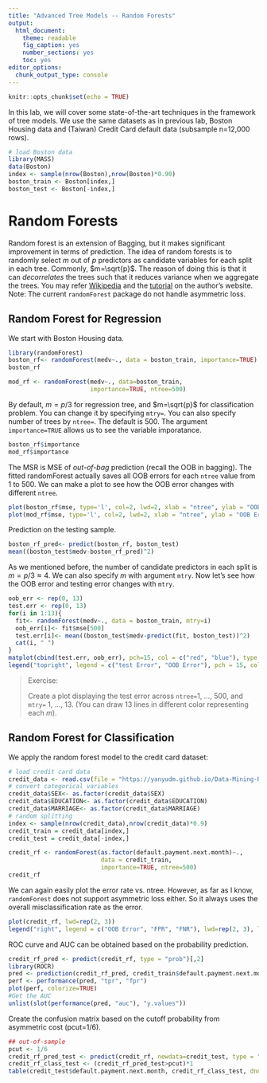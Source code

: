```yaml
---
title: "Advanced Tree Models -- Random Forests"
output: 
  html_document: 
    theme: readable
    fig_caption: yes
    number_sections: yes
    toc: yes
editor_options: 
  chunk_output_type: console
---
```


```r
knitr::opts_chunk$set(echo = TRUE)
```

In this lab, we will cover some state-of-the-art techniques in the framework of tree models. We use the same datasets as in previous lab, Boston Housing data and (Taiwan) Credit Card default data (subsample n=12,000 rows).

```r
# load Boston data
library(MASS)
data(Boston)
index <- sample(nrow(Boston),nrow(Boston)*0.90)
boston_train <- Boston[index,]
boston_test <- Boston[-index,]
```

# Random Forests

Random forest is an extension of Bagging, but it makes significant improvement in terms of prediction. The idea of random forests is to randomly select $m$ out of $p$ predictors as candidate variables for each split in each tree. Commonly, $m=\sqrt{p}$. The reason of doing this is that it can *decorrelates* the trees such that it reduces variance when we aggregate the trees. You may refer [Wikipedia](https://en.wikipedia.org/wiki/Random_forest) and the [tutorial](https://www.stat.berkeley.edu/~breiman/RandomForests/cc_home.htm) on the author's website. Note: The current `randomForest` package do not handle asymmetric loss.

## Random Forest for Regression

We start with Boston Housing data.

```r
library(randomForest)
boston_rf<- randomForest(medv~., data = boston_train, importance=TRUE)
boston_rf

mod_rf <- randomForest(medv~., data=boston_train, 
                       importance=TRUE, ntree=500)
```

By default, $m=p/3$ for regression tree, and $m=\sqrt{p}$ for classification problem. You can change it by specifying `mtry=`. You can also specify number of trees by `ntree=`. The default is 500.
The argument `importance=TRUE` allows us to see the variable imporatance.

```r
boston_rf$importance
mod_rf$importance
```

The MSR is MSE of *out-of-bag* prediction (recall the OOB in bagging).  The fitted randomForest actually saves all OOB errors for each `ntree` value from 1 to 500. We can make a plot to see how the OOB error changes with different `ntree`. 

```r
plot(boston_rf$mse, type='l', col=2, lwd=2, xlab = "ntree", ylab = "OOB Error")
plot(mod_rf$mse, type='l', col=2, lwd=2, xlab = "ntree", ylab = "OOB Error")
```

Prediction on the testing sample.
```r
boston_rf_pred<- predict(boston_rf, boston_test)
mean((boston_test$medv-boston_rf_pred)^2)
```


As we mentioned before, the number of candidate predictors in each split is $m=p/3\approx 4$. We can also specify $m$ with argument `mtry`. Now let's see how the OOB error and testing error changes with `mtry`.

```r
oob_err <- rep(0, 13)
test.err <- rep(0, 13)
for(i in 1:13){
  fit<- randomForest(medv~., data = boston_train, mtry=i)
  oob_err[i]<- fit$mse[500]
  test.err[i]<- mean((boston_test$medv-predict(fit, boston_test))^2)
  cat(i, " ")
}
matplot(cbind(test.err, oob_err), pch=15, col = c("red", "blue"), type = "b", ylab = "MSE", xlab = "mtry")
legend("topright", legend = c("test Error", "OOB Error"), pch = 15, col = c("red", "blue"))
```

> Exercise: 
>
> Create a plot displaying the test error across `ntree=`1, ..., 500, and `mtry=` 1, ..., 13. (You can draw 13 lines in different color representing each $m$).

## Random Forest for Classification

We apply the random forest model to the credit card dataset:

```r
# load credit card data
credit_data <- read.csv(file = "https://yanyudm.github.io/Data-Mining-R/lecture/data/credit_default.csv", header=T)
# convert categorical variables
credit_data$SEX<- as.factor(credit_data$SEX)
credit_data$EDUCATION<- as.factor(credit_data$EDUCATION)
credit_data$MARRIAGE<- as.factor(credit_data$MARRIAGE)
# random splitting
index <- sample(nrow(credit_data),nrow(credit_data)*0.9)
credit_train = credit_data[index,]
credit_test = credit_data[-index,]

credit_rf <- randomForest(as.factor(default.payment.next.month)~., 
                          data = credit_train,
                          importance=TRUE, ntree=500)
credit_rf
```

We can again easily plot the error rate vs. ntree. However, as far as I know, `randomForest` does not support asymmetric loss either. So it always uses the overall misclassification rate as the error.
```r
plot(credit_rf, lwd=rep(2, 3))
legend("right", legend = c("OOB Error", "FPR", "FNR"), lwd=rep(2, 3), lty = c(1,2,3), col = c("black", "red", "green"))
```

ROC curve and AUC can be obtained based on the probability prediction. 
```r
credit_rf_pred <- predict(credit_rf, type = "prob")[,2]
library(ROCR)
pred <- prediction(credit_rf_pred, credit_train$default.payment.next.month)
perf <- performance(pred, "tpr", "fpr")
plot(perf, colorize=TRUE)
#Get the AUC
unlist(slot(performance(pred, "auc"), "y.values"))
```

Create the confusion matrix based on the cutoff probability from asymmetric cost (pcut=1/6).
```r
## out-of-sample
pcut <- 1/6
credit_rf_pred_test <- predict(credit_rf, newdata=credit_test, type = "prob")[,2]
credit_rf_class_test <- (credit_rf_pred_test>pcut)*1
table(credit_test$default.payment.next.month, credit_rf_class_test, dnn = c("True", "Pred"))
```